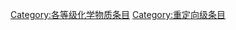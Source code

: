 {{catmore1|[[Wikipedia:化学物质專題|Wikipedia:化学物质專題]]}}
{{Articles by Quality|topic=化学物质|project=化学物质|format=TOC}}
{{CategoryTOC}}
[[Category:各等级化学物质条目|Category:各等级化学物质条目]]
[[Category:重定向级条目|Category:重定向级条目]]